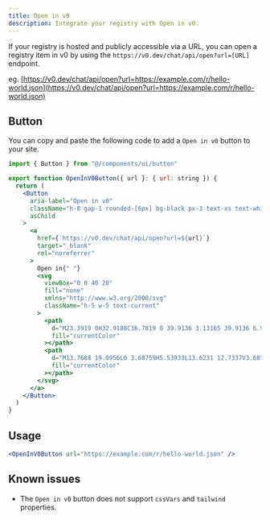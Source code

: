 ```yaml
---
title: Open in v0
description: Integrate your registry with Open in v0.
---
```


If your registry is hosted and publicly accessible via a URL, you can open a registry item in v0 by using the `https://v0.dev/chat/api/open?url=[URL]` endpoint.

eg. [https://v0.dev/chat/api/open?url=https://example.com/r/hello-world.json](https://v0.dev/chat/api/open?url=https://example.com/r/hello-world.json)

## Button

You can copy and paste the following code to add a `Open in v0` button to your site.

```jsx
import { Button } from "@/components/ui/button"

export function OpenInV0Button({ url }: { url: string }) {
  return (
    <Button
      aria-label="Open in v0"
      className="h-8 gap-1 rounded-[6px] bg-black px-3 text-xs text-white hover:bg-black hover:text-white dark:bg-white dark:text-black"
      asChild
    >
      <a
        href={`https://v0.dev/chat/api/open?url=${url}`}
        target="_blank"
        rel="noreferrer"
      >
        Open in{" "}
        <svg
          viewBox="0 0 40 20"
          fill="none"
          xmlns="http://www.w3.org/2000/svg"
          className="h-5 w-5 text-current"
        >
          <path
            d="M23.3919 0H32.9188C36.7819 0 39.9136 3.13165 39.9136 6.99475V16.0805H36.0006V6.99475C36.0006 6.90167 35.9969 6.80925 35.9898 6.71766L26.4628 16.079C26.4949 16.08 26.5272 16.0805 26.5595 16.0805H36.0006V19.7762H26.5595C22.6964 19.7762 19.4788 16.6139 19.4788 12.7508V3.68923H23.3919V12.7508C23.3919 12.9253 23.4054 13.0977 23.4316 13.2668L33.1682 3.6995C33.0861 3.6927 33.003 3.68923 32.9188 3.68923H23.3919V0Z"
            fill="currentColor"
          ></path>
          <path
            d="M13.7688 19.0956L0 3.68759H5.53933L13.6231 12.7337V3.68759H17.7535V17.5746C17.7535 19.6705 15.1654 20.6584 13.7688 19.0956Z"
            fill="currentColor"
          ></path>
        </svg>
      </a>
    </Button>
  )
}
```

## Usage

```jsx
<OpenInV0Button url="https://example.com/r/hello-world.json" />
```

## Known issues

- The `Open in v0` button does not support `cssVars` and `tailwind` properties.
